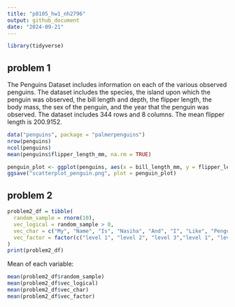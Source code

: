 ```yaml
---
title: "p8105_hw1_nh2796"
output: github_document
date: "2024-09-21"
---
```


```r
library(tidyverse)
```

## problem 1

The Penguins Dataset includes information on each of the various observed penguins. The dataset includes the species, the island upon which the penguin was observed, the bill length and depth, the flipper length, the body mass, the sex of the penguin, and the year that the penguin was observed. The dataset includes 344 rows and 8 columns. The mean flipper length is 200.9152. 

```r
data("penguins", package = "palmerpenguins")
nrow(penguins)
ncol(penguins)
mean(penguins$flipper_length_mm, na.rm = TRUE)
```


```r
penguin_plot <- ggplot(penguins, aes(x = bill_length_mm, y = flipper_length_mm, color = species)) + geom_point()
ggsave("scatterplot_penguin.png", plot = penguin_plot)
```

## problem 2

```r
problem2_df = tibble(
  random_sample = rnorm(10),
  vec_logical = random_sample > 0,
  vec_char = c("My", "Name", "Is", "Nasiha", "And", "I", "Like", "Penguins", "A", "Lot"),
  vec_factor = factor(c("level 1", "level 2", "level 3","level 1", "level 2", "level 3", "level 1", "level 2", "level 3", "level 1"))
)
print(problem2_df)
```

Mean of each variable:
```r
mean(problem2_df$random_sample)
mean(problem2_df$vec_logical)
mean(problem2_df$vec_char)
mean(problem2_df$vec_factor)
```

